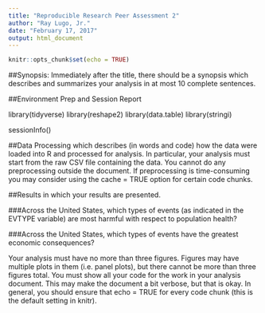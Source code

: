 ```yaml
---
title: "Reproducible Research Peer Assessment 2"
author: "Ray Lugo, Jr."
date: "February 17, 2017"
output: html_document
---
```


```r
knitr::opts_chunk$set(echo = TRUE)
```

##Synopsis: Immediately after the title, there should be a synopsis which describes and summarizes your analysis in at most 10 complete sentences.

##Environment Prep and Session Report

library(tidyverse)
library(reshape2)
library(data.table)
library(stringi)

sessionInfo()

##Data Processing which describes (in words and code) how the data were loaded into R and processed for analysis. In particular, your analysis must start from the raw CSV file containing the data. You cannot do any preprocessing outside the document. If preprocessing is time-consuming you may consider using the cache = TRUE option for certain code chunks.

##Results in which your results are presented.

###Across the United States, which types of events (as indicated in the EVTYPE variable) are most harmful with respect to population health?

###Across the United States, which types of events have the greatest economic consequences?


Your analysis must have no more than three figures. Figures may have multiple plots in them (i.e. panel plots), but there cannot be more than three figures total.
You must show all your code for the work in your analysis document. This may make the document a bit verbose, but that is okay. In general, you should ensure that echo = TRUE for every code chunk (this is the default setting in knitr).

